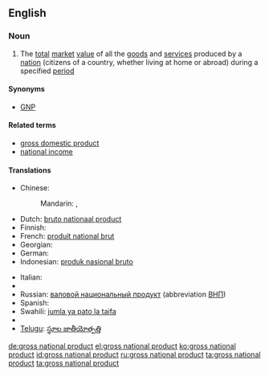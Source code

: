 {{wikipedia}}
==English==

===Noun===
{{en-noun|sg=[[gross]] [[national]] [[product]]|-|s}}

# {{economics}} The [[total]] [[market]] [[value]] of all the [[goods]] and [[service]]s produced by a [[nation]] (citizens of a country, whether living at home or abroad) during a specified [[period]]

====Synonyms====
*[[GNP]]

====Related terms====
* [[gross domestic product]]
* [[national income]]

====Translations====
{{trans-top|economics}}
* Chinese:
*: Mandarin: {{t|cmn|國民生產總值|sc=Hani}}, {{t|cmn|国民生产总值|tr=guómín shēngchǎn zǒngzhí|sc=Hani}}
* Dutch: [[bruto nationaal product]]
* Finnish: {{t+|fi|bruttokansantuote}}
* French: [[produit national brut]]
* Georgian: {{t|ka|მთლიანი ეროვნული პროდუქტი|tr=mt'liani erovnuli produk'ti|sc=Geor|xs=Georgian}}
* German: {{t+|de|Bruttosozialprodukt|n}}
* Indonesian: [[produk nasional bruto]]
{{trans-mid}}
* Italian: {{t-|it|prodotto nazionale lordo}}
* {{trreq|Macedonian}}
* Russian: [[валовой национальный продукт]] (abbreviation [[ВНП]])
* Spanish: {{t|es|producto nacional bruto|m}}
* Swahili: [[jumla ya pato la taifa]]
* {{trreq|Tamil}}
* [[Telugu]]: [[స్థూల జాతీయోత్పత్తి]]
{{trans-bottom}}

[[de:gross national product]]
[[el:gross national product]]
[[ko:gross national product]]
[[id:gross national product]]
[[ru:gross national product]]
[[ta:gross national product]]
[[ta:gross national product]]